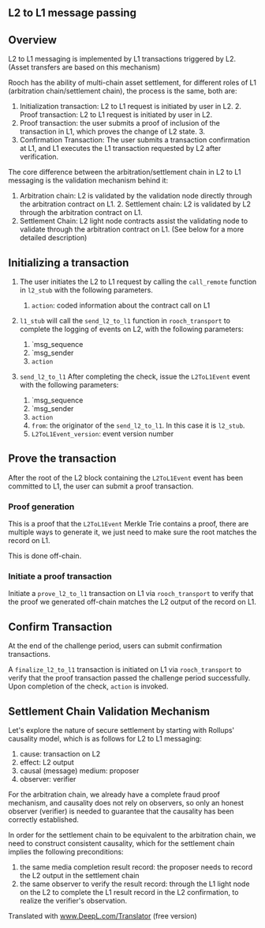## L2 to L1 message passing

## Overview

L2 to L1 messaging is implemented by L1 transactions triggered by L2. (Asset transfers are based on this mechanism)

Rooch has the ability of multi-chain asset settlement, for different roles of L1 (arbitration chain/settlement chain), the process is the same, both are:

1. Initialization transaction: L2 to L1 request is initiated by user in L2. 2. Proof transaction: L2 to L1 request is initiated by user in L2.
2. Proof transaction: the user submits a proof of inclusion of the transaction in L1, which proves the change of L2 state. 3.
3. Confirmation Transaction: The user submits a transaction confirmation at L1, and L1 executes the L1 transaction requested by L2 after verification.

The core difference between the arbitration/settlement chain in L2 to L1 messaging is the validation mechanism behind it:

1. Arbitration chain: L2 is validated by the validation node directly through the arbitration contract on L1. 2. Settlement chain: L2 is validated by L2 through the arbitration contract on L1.
2. Settlement Chain: L2 light node contracts assist the validating node to validate through the arbitration contract on L1. (See below for a more detailed description)

## Initializing a transaction

1. The user initiates the L2 to L1 request by calling the `call_remote` function in `l2_stub` with the following parameters.
    1. `action`: coded information about the contract call on L1

2. `l1_stub` will call the `send_l2_to_l1` function in `rooch_transport` to complete the logging of events on L2, with the following parameters:
    1. `msg_sequence
    2. `msg_sender
    3. `action`

3. `send_l2_to_l1` After completing the check, issue the `L2ToL1Event` event with the following parameters:
    1. `msg_sequence
    2. `msg_sender
    3. `action`
    4. `from`: the originator of the `send_l2_to_l1`. In this case it is `l2_stub`.
    5. `L2ToL1Event_version`: event version number

## Prove the transaction

After the root of the L2 block containing the `L2ToL1Event` event has been committed to L1, the user can submit a proof transaction.

### Proof generation

This is a proof that the `L2ToL1Event` Merkle Trie contains a proof, there are multiple ways to generate it, we just need to make sure the root matches the record on L1.

This is done off-chain.

### Initiate a proof transaction

Initiate a `prove_l2_to_l1` transaction on L1 via `rooch_transport` to verify that the proof we generated off-chain matches the L2 output of the record on L1.

## Confirm Transaction

At the end of the challenge period, users can submit confirmation transactions.

A `finalize_l2_to_l1` transaction is initiated on L1 via `rooch_transport` to verify that the proof transaction passed the challenge period successfully. Upon completion of the check, `action` is invoked.

## Settlement Chain Validation Mechanism

Let's explore the nature of secure settlement by starting with Rollups' causality model, which is as follows for L2 to L1 messaging:

1. cause: transaction on L2
2. effect: L2 output
3. causal (message) medium: proposer
4. observer: verifier

For the arbitration chain, we already have a complete fraud proof mechanism, and causality does not rely on observers, so only an honest observer (verifier) is needed to guarantee that the causality has been correctly established.

In order for the settlement chain to be equivalent to the arbitration chain, we need to construct consistent causality, which for the settlement chain implies the following preconditions:

1. the same media completion result record: the proposer needs to record the L2 output in the settlement chain
2. the same observer to verify the result record: through the L1 light node on the L2 to complete the L1 result record in the L2 confirmation, to realize the verifier's observation.

Translated with www.DeepL.com/Translator (free version)